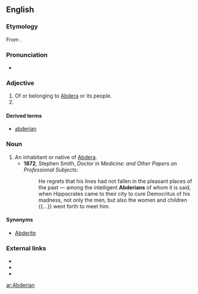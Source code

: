==English==

===Etymology===
From {{suffix|Abdera|t1=a town in [[Thrace]]|ian|lang=en}}.

===Pronunciation===
* {{a|US}} {{IPA|/æbˈdɪɹ.i.ən/|/æbˈdɛɹ.i.ən/|lang=en}}

===Adjective===
{{en-adj}}

# Of or belonging to [[Abdera]] or its people.
# {{alternative form of|abderian|lang=en}}

====Derived terms====
* [[abderian]]

===Noun===
{{en-noun}}

# An inhabitant or native of [[Abdera]].
#* '''1872''', Stephen Smith, ''Doctor in Medicine: and Other Papers on Professional Subjects'':
#*: He regrets that his lines had not fallen in the pleasant places of the past — among the intelligent '''Abderians''' of whom it is said, when Hippocrates came to their city to cure Democritus of his madness, not only the men, but also the women and children {{...}} went forth to meet him.

====Synonyms====
* [[Abderite]]

===External links===
* {{R:Webster 1913}}
* {{R:Century 1911}}
* {{R:OneLook}}

[[ar:Abderian]]
